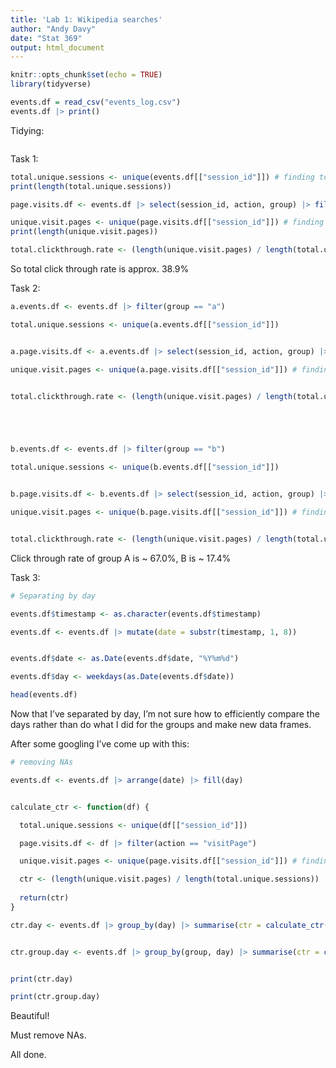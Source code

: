---
title: 'Lab 1: Wikipedia searches'
author: "Andy Davy"
date: "Stat 369"
output: html_document
---

```{r setup, include=FALSE}
knitr::opts_chunk$set(echo = TRUE)
library(tidyverse)
```

```{r}
events.df = read_csv("events_log.csv")
events.df |> print()
```

Tidying:

```{r}


```


Task 1:

```{r}
total.unique.sessions <- unique(events.df[["session_id"]]) # finding total unique sessions
print(length(total.unique.sessions))

page.visits.df <- events.df |> select(session_id, action, group) |> filter(action == "visitPage") # filtering sessions to only include those who visit pages

unique.visit.pages <- unique(page.visits.df[["session_id"]]) # finding number of sessions which had at least one page visit
print(length(unique.visit.pages))

total.clickthrough.rate <- (length(unique.visit.pages) / length(total.unique.sessions)) |> print()

```

So total click through rate is approx. 38.9%


Task 2:

```{r}

a.events.df <- events.df |> filter(group == "a")

total.unique.sessions <- unique(a.events.df[["session_id"]])


a.page.visits.df <- a.events.df |> select(session_id, action, group) |> filter(action == "visitPage")

unique.visit.pages <- unique(a.page.visits.df[["session_id"]]) # finding number of sessions which had at least one page visit


total.clickthrough.rate <- (length(unique.visit.pages) / length(total.unique.sessions)) |> print()





b.events.df <- events.df |> filter(group == "b")

total.unique.sessions <- unique(b.events.df[["session_id"]])


b.page.visits.df <- b.events.df |> select(session_id, action, group) |> filter(action == "visitPage")

unique.visit.pages <- unique(b.page.visits.df[["session_id"]]) # finding number of sessions which had at least one page visit


total.clickthrough.rate <- (length(unique.visit.pages) / length(total.unique.sessions)) |> print()

```

Click through rate of group A is ~ 67.0%, B is ~ 17.4%

Task 3:

```{r}

# Separating by day

events.df$timestamp <- as.character(events.df$timestamp)

events.df <- events.df |> mutate(date = substr(timestamp, 1, 8))


events.df$date <- as.Date(events.df$date, "%Y%m%d")

events.df$day <- weekdays(as.Date(events.df$date))

head(events.df)

```

Now that I've separated by day, I'm not sure how to efficiently compare the days rather than do what I did for the groups and make
new data frames.

After some googling I've come up with this:

```{r}

# removing NAs

events.df <- events.df |> arrange(date) |> fill(day)


calculate_ctr <- function(df) {

  total.unique.sessions <- unique(df[["session_id"]])

  page.visits.df <- df |> filter(action == "visitPage")

  unique.visit.pages <- unique(page.visits.df[["session_id"]]) # finding number of sessions which had at least one page visit

  ctr <- (length(unique.visit.pages) / length(total.unique.sessions))
  
  return(ctr)
}

ctr.day <- events.df |> group_by(day) |> summarise(ctr = calculate_ctr(pick(everything())))


ctr.group.day <- events.df |> group_by(group, day) |> summarise(ctr = calculate_ctr(pick(everything())))


print(ctr.day)

print(ctr.group.day)


```
Beautiful!

Must remove NAs.

All done.

